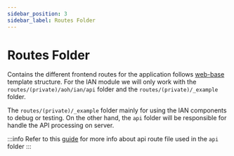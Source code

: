 ```yaml
---
sidebar_position: 3
sidebar_label: Routes Folder
---
```


# Routes Folder

Contains the different frontend routes for the application follows
[web-base](/docs/modules/web-base/overview/overview.md) template structure. For the IAN module we will only work with the `routes/(private)/aoh/ian/api` folder and 
the `routes/(private)/_example` folder.

The `routes/(private)/_example` folder mainly for using the IAN components to debug or testing. On the other hand, the `api` folder will be responsible for handle
the API processing on server.

:::info
Refer to this [guide](https://svelte.dev/docs/kit/routing#server) for more info about api route file used in the `api` folder
:::
